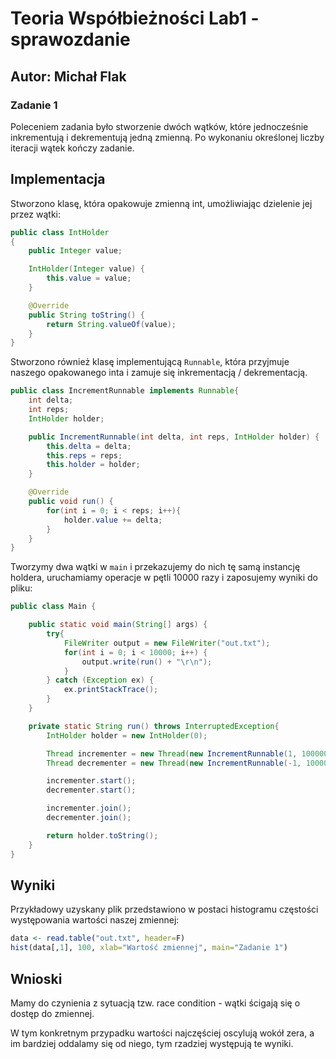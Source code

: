 # Teoria Współbieżności Lab1 - sprawozdanie
## Autor: Michał Flak 

### Zadanie 1
Poleceniem zadania było stworzenie dwóch wątków, które jednocześnie inkrementują i dekrementują jedną zmienną. Po wykonaniu określonej liczby iteracji wątek kończy zadanie.

## Implementacja

Stworzono klasę, która opakowuje zmienną int, umożliwiając dzielenie jej przez wątki:

```java
public class IntHolder
{
    public Integer value;

    IntHolder(Integer value) {
        this.value = value;
    }

    @Override
    public String toString() {
        return String.valueOf(value);
    }
}
```

Stworzono również klasę implementującą `Runnable`, która przyjmuje naszego opakowanego inta i zamuje się inkrementacją / dekrementacją.
```java
public class IncrementRunnable implements Runnable{
    int delta;
    int reps;
    IntHolder holder;

    public IncrementRunnable(int delta, int reps, IntHolder holder) {
        this.delta = delta;
        this.reps = reps;
        this.holder = holder;
    }

    @Override
    public void run() {
        for(int i = 0; i < reps; i++){
            holder.value += delta;
        }
    }
}
```

Tworzymy dwa wątki w `main` i przekazujemy do nich tę samą instancję holdera, uruchamiamy operacje w pętli 10000 razy i zaposujemy wyniki do pliku:
```java
public class Main {

    public static void main(String[] args) {
        try{
            FileWriter output = new FileWriter("out.txt");
            for(int i = 0; i < 10000; i++) {
                output.write(run() + "\r\n");
            }
        } catch (Exception ex) {
            ex.printStackTrace();
        }
    }

    private static String run() throws InterruptedException{
        IntHolder holder = new IntHolder(0);

        Thread incrementer = new Thread(new IncrementRunnable(1, 1000000, holder));
        Thread decrementer = new Thread(new IncrementRunnable(-1, 1000000, holder));

        incrementer.start();
        decrementer.start();

        incrementer.join();
        decrementer.join();

        return holder.toString();
    }
}
```

## Wyniki

Przykładowy uzyskany plik przedstawiono w postaci histogramu częstości występowania wartości naszej zmiennej:
```r
data <- read.table("out.txt", header=F)
hist(data[,1], 100, xlab="Wartość zmiennej", main="Zadanie 1")
```

## Wnioski

Mamy do czynienia z sytuacją tzw. race condition - wątki ścigają się o dostęp do zmiennej.

W tym konkretnym przypadku wartości najczęściej oscylują wokół zera, a im bardziej oddalamy się od niego, tym rzadziej występują te wyniki.